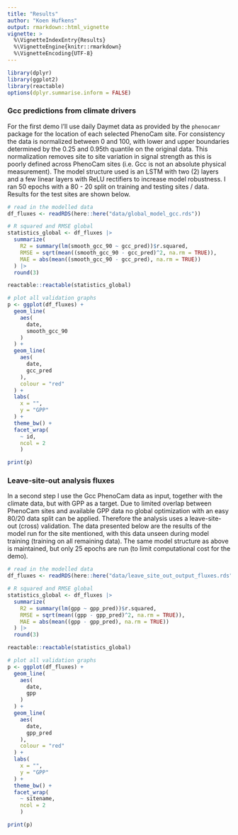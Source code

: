 ```yaml
---
title: "Results"
author: "Koen Hufkens"
output: rmarkdown::html_vignette
vignette: >
  %\VignetteIndexEntry{Results}
  %\VignetteEngine{knitr::rmarkdown}
  %\VignetteEncoding{UTF-8}
---
```


```r
library(dplyr)
library(ggplot2)
library(reactable)
options(dplyr.summarise.inform = FALSE)
```

### Gcc predictions from climate drivers

For the first demo I'll use daily Daymet data as provided by the `phenocamr` package for the location of each selected PhenoCam site. For consistency the data is normalized between 0 and 100, with lower and upper boundaries determined by the 0.25 and 0.95th quantile on the original data. This normalization removes site to site variation in signal strength as this is poorly defined across PhenoCam sites (i.e. Gcc is not an absolute physical measurement). The model structure used is an LSTM with two (2) layers and a few linear layers with ReLU rectifiers to increase model robustness. I ran 50 epochs with a 80 - 20 split on training and testing sites / data. Results for the test sites are shown below.

```r
# read in the modelled data
df_fluxes <- readRDS(here::here("data/global_model_gcc.rds"))

# R squared and RMSE global
statistics_global <- df_fluxes |>
  summarize(
    R2 = summary(lm(smooth_gcc_90 ~ gcc_pred))$r.squared,
    RMSE = sqrt(mean((smooth_gcc_90 - gcc_pred)^2, na.rm = TRUE)),
    MAE = abs(mean((smooth_gcc_90 - gcc_pred), na.rm = TRUE))
  ) |>
  round(3)

reactable::reactable(statistics_global)
```

```r
  
# plot all validation graphs
p <- ggplot(df_fluxes) +
  geom_line(
    aes(
      date,
      smooth_gcc_90
    )
  ) +
  geom_line(
    aes(
      date,
      gcc_pred
    ),
    colour = "red"
  ) +
  labs(
    x = "",
    y = "GPP"
  ) +
  theme_bw() +
  facet_wrap(
    ~ id,
    ncol = 2
    )

print(p)
```

### Leave-site-out analysis fluxes

In a second step I use the Gcc PhenoCam data as input, together with the climate data, but with GPP as a target. Due to limited overlap between PhenoCam sites and available GPP data no global optimization with an easy 80/20 data split can be applied. Therefore the analysis uses a leave-site-out (cross) validation. The data presented below are the results of the model run for the site mentioned, with this data unseen during model training (training on all remaining data). The same model structure as above is maintained, but only 25 epochs are run (to limit computational cost for the demo).

```r
# read in the modelled data
df_fluxes <- readRDS(here::here("data/leave_site_out_output_fluxes.rds"))

# R squared and RMSE global
statistics_global <- df_fluxes |>
  summarize(
    R2 = summary(lm(gpp ~ gpp_pred))$r.squared,
    RMSE = sqrt(mean((gpp - gpp_pred)^2, na.rm = TRUE)),
    MAE = abs(mean((gpp - gpp_pred), na.rm = TRUE))
  ) |>
  round(3)

reactable::reactable(statistics_global)
```

```r
  
# plot all validation graphs
p <- ggplot(df_fluxes) +
  geom_line(
    aes(
      date,
      gpp
    )
  ) +
  geom_line(
    aes(
      date,
      gpp_pred
    ),
    colour = "red"
  ) +
  labs(
    x = "",
    y = "GPP"
  ) +
  theme_bw() +
  facet_wrap(
    ~ sitename,
    ncol = 2
    )

print(p)
```
